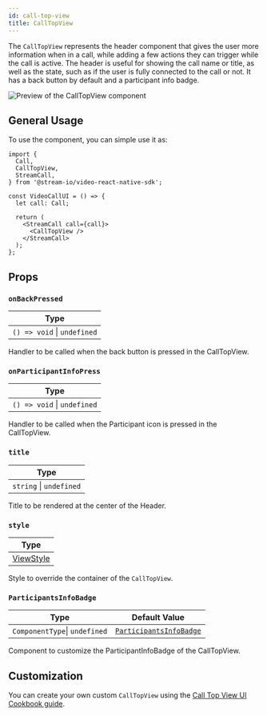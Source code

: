 ```yaml
---
id: call-top-view
title: CallTopView
---
```


The `CallTopView` represents the header component that gives the user more information when in a call, while adding a few actions they can trigger while the call is active. The header is useful for showing the call name or title, as well as the state, such as if the user is fully connected to the call or not.
It has a back button by default and a participant info badge.

![Preview of the CallTopView component](../../assets/04-ui-components/call/call-top-view/call-top-view.png)

## General Usage

To use the component, you can simple use it as:

```tsx {12}
import {
  Call,
  CallTopView,
  StreamCall,
} from '@stream-io/video-react-native-sdk';

const VideoCallUI = () => {
  let call: Call;

  return (
    <StreamCall call={call}>
      <CallTopView />
    </StreamCall>
  );
};
```

## Props

### `onBackPressed`

| Type                        |
| --------------------------- |
| `() => void` \| `undefined` |

Handler to be called when the back button is pressed in the CallTopView.

### `onParticipantInfoPress`

| Type                        |
| --------------------------- |
| `() => void` \| `undefined` |

Handler to be called when the Participant icon is pressed in the CallTopView.

### `title`

| Type                    |
| ----------------------- |
| `string` \| `undefined` |

Title to be rendered at the center of the Header.

### `style`

| Type                                                       |
| ---------------------------------------------------------- |
| [ViewStyle](https://reactnative.dev/docs/view-style-props) |

Style to override the container of the `CallTopView`.

### `ParticipantsInfoBadge`

| Type                          | Default Value                                                                                                                                                         |
| ----------------------------- | --------------------------------------------------------------------------------------------------------------------------------------------------------------------- |
| `ComponentType`\| `undefined` | [`ParticipantsInfoBadge`](https://github.com/GetStream/stream-video-js/blob/main/packages/react-native-sdk/src/components/Call/CallTopView/ParticipantsInfoBadge.tsx) |

Component to customize the ParticipantInfoBadge of the CallTopView.

## Customization

You can create your own custom `CallTopView` using the [Call Top View UI Cookbook guide](../../../ui-cookbook/replacing-call-top-view/).
